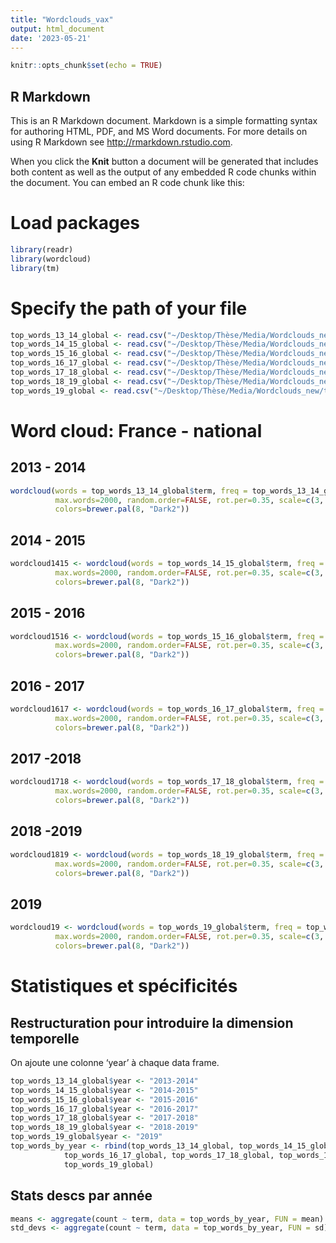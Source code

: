 ```yaml
---
title: "Wordclouds_vax"
output: html_document
date: '2023-05-21'
---
```


```r
knitr::opts_chunk$set(echo = TRUE)
```

## R Markdown

This is an R Markdown document. Markdown is a simple formatting syntax for authoring HTML, PDF, and MS Word documents. For more details on using R Markdown see <http://rmarkdown.rstudio.com>.

When you click the **Knit** button a document will be generated that includes both content as well as the output of any embedded R code chunks within the document. You can embed an R code chunk like this:

# Load packages

```r
library(readr)
library(wordcloud)
library(tm)
```
# Specify the path of your file

```r
top_words_13_14_global <- read.csv("~/Desktop/Thèse/Media/Wordclouds_new/top_words_13_14_global.csv", sep=";")
top_words_14_15_global <- read.csv("~/Desktop/Thèse/Media/Wordclouds_new/top_words_14_15_global.csv", sep=";")
top_words_15_16_global <- read.csv("~/Desktop/Thèse/Media/Wordclouds_new/top_words_15_16_global.csv", sep=";")
top_words_16_17_global <- read.csv("~/Desktop/Thèse/Media/Wordclouds_new/top_words_16_17_global.csv", sep=";")
top_words_17_18_global <- read.csv("~/Desktop/Thèse/Media/Wordclouds_new/top_words_17_18_global.csv", sep=";")
top_words_18_19_global <- read.csv("~/Desktop/Thèse/Media/Wordclouds_new/top_words_18_19_global.csv", sep=";")
top_words_19_global <- read.csv("~/Desktop/Thèse/Media/Wordclouds_new/top_words_19_global.csv", sep=";")
```

# Word cloud: France - national

## 2013 - 2014

```r
wordcloud(words = top_words_13_14_global$term, freq = top_words_13_14_global$count, min.freq = 5,
          max.words=2000, random.order=FALSE, rot.per=0.35, scale=c(3, 0.5),
          colors=brewer.pal(8, "Dark2"))
```

## 2014 - 2015

```r
wordcloud1415 <- wordcloud(words = top_words_14_15_global$term, freq = top_words_14_15_global$count, min.freq = 5,
          max.words=2000, random.order=FALSE, rot.per=0.35, scale=c(3, 0.5),
          colors=brewer.pal(8, "Dark2"))
```

## 2015 - 2016

```r
wordcloud1516 <- wordcloud(words = top_words_15_16_global$term, freq = top_words_15_16_global$count, min.freq = 5,
          max.words=2000, random.order=FALSE, rot.per=0.35, scale=c(3, 0.5),
          colors=brewer.pal(8, "Dark2"))
```

## 2016 - 2017

```r
wordcloud1617 <- wordcloud(words = top_words_16_17_global$term, freq = top_words_16_17_global$count, min.freq = 5,
          max.words=2000, random.order=FALSE, rot.per=0.35, scale=c(3, 0.5),
          colors=brewer.pal(8, "Dark2"))
```

## 2017 -2018

```r
wordcloud1718 <- wordcloud(words = top_words_17_18_global$term, freq = top_words_17_18_global$count, min.freq = 5,
          max.words=2000, random.order=FALSE, rot.per=0.35, scale=c(3, 0.5),
          colors=brewer.pal(8, "Dark2"))
```

## 2018 -2019

```r
wordcloud1819 <- wordcloud(words = top_words_18_19_global$term, freq = top_words_18_19_global$count, min.freq = 5,
          max.words=2000, random.order=FALSE, rot.per=0.35, scale=c(3, 0.5),
          colors=brewer.pal(8, "Dark2"))
```

## 2019

```r
wordcloud19 <- wordcloud(words = top_words_19_global$term, freq = top_words_19_global$count, min.freq = 5,
          max.words=2000, random.order=FALSE, rot.per=0.35, scale=c(3, 0.5),
          colors=brewer.pal(8, "Dark2"))
```


# Statistiques et spécificités

## Restructuration pour introduire la dimension temporelle

On ajoute une colonne 'year' à chaque data frame.

```r

top_words_13_14_global$year <- "2013-2014"
top_words_14_15_global$year <- "2014-2015"
top_words_15_16_global$year <- "2015-2016"
top_words_16_17_global$year <- "2016-2017"
top_words_17_18_global$year <- "2017-2018"
top_words_18_19_global$year <- "2018-2019"
top_words_19_global$year <- "2019"
top_words_by_year <- rbind(top_words_13_14_global, top_words_14_15_global, top_words_15_16_global, 
            top_words_16_17_global, top_words_17_18_global, top_words_18_19_global, 
            top_words_19_global)
```

## Stats descs par année

```r
means <- aggregate(count ~ term, data = top_words_by_year, FUN = mean)
std_devs <- aggregate(count ~ term, data = top_words_by_year, FUN = sd)
```


